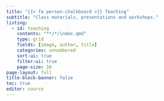 ```yaml
---
title: "{{< fa person-chalkboard >}} Teaching"
subtitle: "Class materials, presentations and workshops."
listing:
  - id: teaching
    contents: "**/*/index.qmd"
    type: grid
    fields: [image, author, title]
    categories: unnumbered
    sort-ui: true
    filter-ui: true
    page-size: 10
page-layout: full
title-block-banner: false
toc: true
editor: source
---
```





::: {#teaching}
:::